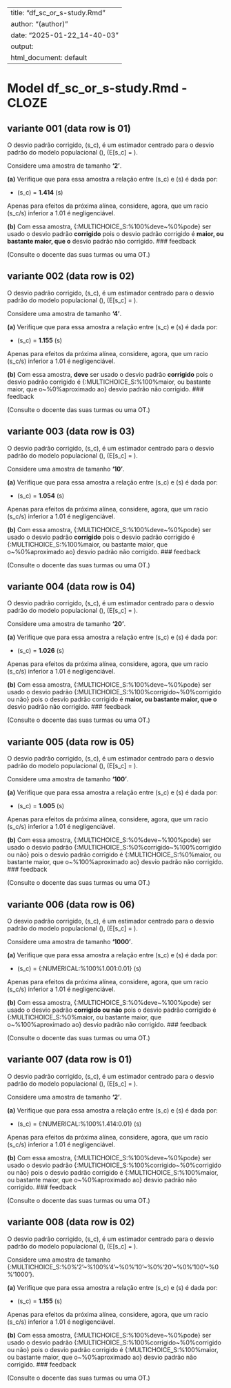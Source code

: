 
---
title: "df_sc_or_s-study.Rmd"
author: "(author)"
date: "2025-01-22_14-40-03"
output:
  html_document: default
---


# Model df_sc_or_s-study.Rmd - CLOZE



## variante 001 (data row is 01)

O desvio padrão corrigido, \(s_c\), é um estimador centrado para o desvio padrão do modelo populacional \(\sigma\),  \(E[s_c] = \sigma\).

Considere uma amostra de tamanho **'2'**.

**(a)** Verifique que para essa amostra a relação entre \(s_c\) e \(s\) é dada por:

* \(s_c\) = **1.414** \(s\)

Apenas para efeitos da próxima alínea, considere, agora, que um racio \(s_c/s\) inferior a 1.01 é negligenciável.

**(b)** Com essa amostra, {:MULTICHOICE_S:%100%deve\~%0%pode} ser usado o desvio padrão **corrigido** pois o desvio padrão corrigido é **maior, ou bastante maior, que o** desvio padrão não corrigido.
### feedback

(Consulte o docente das suas turmas ou uma OT.)


## variante 002 (data row is 02)

O desvio padrão corrigido, \(s_c\), é um estimador centrado para o desvio padrão do modelo populacional \(\sigma\),  \(E[s_c] = \sigma\).

Considere uma amostra de tamanho **'4'**.

**(a)** Verifique que para essa amostra a relação entre \(s_c\) e \(s\) é dada por:

* \(s_c\) = **1.155** \(s\)

Apenas para efeitos da próxima alínea, considere, agora, que um racio \(s_c/s\) inferior a 1.01 é negligenciável.

**(b)** Com essa amostra, **deve** ser usado o desvio padrão **corrigido** pois o desvio padrão corrigido é {:MULTICHOICE_S:%100%maior, ou bastante maior, que o\~%0%aproximado ao} desvio padrão não corrigido.
### feedback

(Consulte o docente das suas turmas ou uma OT.)


## variante 003 (data row is 03)

O desvio padrão corrigido, \(s_c\), é um estimador centrado para o desvio padrão do modelo populacional \(\sigma\),  \(E[s_c] = \sigma\).

Considere uma amostra de tamanho **'10'**.

**(a)** Verifique que para essa amostra a relação entre \(s_c\) e \(s\) é dada por:

* \(s_c\) = **1.054** \(s\)

Apenas para efeitos da próxima alínea, considere, agora, que um racio \(s_c/s\) inferior a 1.01 é negligenciável.

**(b)** Com essa amostra, {:MULTICHOICE_S:%100%deve\~%0%pode} ser usado o desvio padrão **corrigido** pois o desvio padrão corrigido é {:MULTICHOICE_S:%100%maior, ou bastante maior, que o\~%0%aproximado ao} desvio padrão não corrigido.
### feedback

(Consulte o docente das suas turmas ou uma OT.)


## variante 004 (data row is 04)

O desvio padrão corrigido, \(s_c\), é um estimador centrado para o desvio padrão do modelo populacional \(\sigma\),  \(E[s_c] = \sigma\).

Considere uma amostra de tamanho **'20'**.

**(a)** Verifique que para essa amostra a relação entre \(s_c\) e \(s\) é dada por:

* \(s_c\) = **1.026** \(s\)

Apenas para efeitos da próxima alínea, considere, agora, que um racio \(s_c/s\) inferior a 1.01 é negligenciável.

**(b)** Com essa amostra, {:MULTICHOICE_S:%100%deve\~%0%pode} ser usado o desvio padrão {:MULTICHOICE_S:%100%corrigido\~%0%corrigido ou não} pois o desvio padrão corrigido é **maior, ou bastante maior, que o** desvio padrão não corrigido.
### feedback

(Consulte o docente das suas turmas ou uma OT.)


## variante 005 (data row is 05)

O desvio padrão corrigido, \(s_c\), é um estimador centrado para o desvio padrão do modelo populacional \(\sigma\),  \(E[s_c] = \sigma\).

Considere uma amostra de tamanho **'100'**.

**(a)** Verifique que para essa amostra a relação entre \(s_c\) e \(s\) é dada por:

* \(s_c\) = **1.005** \(s\)

Apenas para efeitos da próxima alínea, considere, agora, que um racio \(s_c/s\) inferior a 1.01 é negligenciável.

**(b)** Com essa amostra, {:MULTICHOICE_S:%0%deve\~%100%pode} ser usado o desvio padrão {:MULTICHOICE_S:%0%corrigido\~%100%corrigido ou não} pois o desvio padrão corrigido é {:MULTICHOICE_S:%0%maior, ou bastante maior, que o\~%100%aproximado ao} desvio padrão não corrigido.
### feedback

(Consulte o docente das suas turmas ou uma OT.)


## variante 006 (data row is 06)

O desvio padrão corrigido, \(s_c\), é um estimador centrado para o desvio padrão do modelo populacional \(\sigma\),  \(E[s_c] = \sigma\).

Considere uma amostra de tamanho **'1000'**.

**(a)** Verifique que para essa amostra a relação entre \(s_c\) e \(s\) é dada por:

* \(s_c\) = {:NUMERICAL:%100%1.001:0.01} \(s\)

Apenas para efeitos da próxima alínea, considere, agora, que um racio \(s_c/s\) inferior a 1.01 é negligenciável.

**(b)** Com essa amostra, {:MULTICHOICE_S:%0%deve\~%100%pode} ser usado o desvio padrão **corrigido ou não** pois o desvio padrão corrigido é {:MULTICHOICE_S:%0%maior, ou bastante maior, que o\~%100%aproximado ao} desvio padrão não corrigido.
### feedback

(Consulte o docente das suas turmas ou uma OT.)


## variante 007 (data row is 01)

O desvio padrão corrigido, \(s_c\), é um estimador centrado para o desvio padrão do modelo populacional \(\sigma\),  \(E[s_c] = \sigma\).

Considere uma amostra de tamanho **'2'**.

**(a)** Verifique que para essa amostra a relação entre \(s_c\) e \(s\) é dada por:

* \(s_c\) = {:NUMERICAL:%100%1.414:0.01} \(s\)

Apenas para efeitos da próxima alínea, considere, agora, que um racio \(s_c/s\) inferior a 1.01 é negligenciável.

**(b)** Com essa amostra, {:MULTICHOICE_S:%100%deve\~%0%pode} ser usado o desvio padrão {:MULTICHOICE_S:%100%corrigido\~%0%corrigido ou não} pois o desvio padrão corrigido é {:MULTICHOICE_S:%100%maior, ou bastante maior, que o\~%0%aproximado ao} desvio padrão não corrigido.
### feedback

(Consulte o docente das suas turmas ou uma OT.)


## variante 008 (data row is 02)

O desvio padrão corrigido, \(s_c\), é um estimador centrado para o desvio padrão do modelo populacional \(\sigma\),  \(E[s_c] = \sigma\).

Considere uma amostra de tamanho {:MULTICHOICE_S:%0%'2'\~%100%'4'\~%0%'10'\~%0%'20'\~%0%'100'\~%0%'1000'}.

**(a)** Verifique que para essa amostra a relação entre \(s_c\) e \(s\) é dada por:

* \(s_c\) = **1.155** \(s\)

Apenas para efeitos da próxima alínea, considere, agora, que um racio \(s_c/s\) inferior a 1.01 é negligenciável.

**(b)** Com essa amostra, {:MULTICHOICE_S:%100%deve\~%0%pode} ser usado o desvio padrão {:MULTICHOICE_S:%100%corrigido\~%0%corrigido ou não} pois o desvio padrão corrigido é {:MULTICHOICE_S:%100%maior, ou bastante maior, que o\~%0%aproximado ao} desvio padrão não corrigido.
### feedback

(Consulte o docente das suas turmas ou uma OT.)
